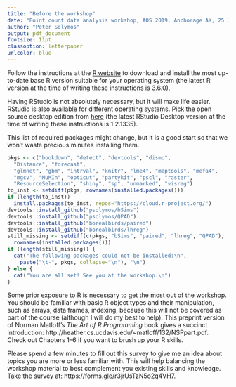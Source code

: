 ```yaml
---
title: "Before the workshop"
date: "Point count data analysis workshop, AOS 2019, Anchorage AK, 25 June 2019"
author: "Peter Solymos"
output: pdf_document
fontsize: 11pt
classoption: letterpaper
urlcolor: blue
---
```


Follow the instructions at the [R website](http://cran.r-project.org) to download and install
the most up-to-date base R version suitable for your operating system 
(the latest R version at the time of writing these instructions is 3.6.0).

Having RStudio is not absolutely necessary, but it will make life easier. 
RStudio is also available for different operating systems. 
Pick the open source desktop edition from [here](http://www.rstudio.com/products/rstudio/download/) 
(the latest RStudio Desktop version at the time of writing these instructions is 1.2.1335).

This list of required packages might change, 
but it is a good start so that we won't waste
precious minutes installing them.

```r
pkgs <- c("bookdown", "detect", "devtools", "dismo", 
  "Distance", "forecast", 
  "glmnet", "gbm", "intrval", "knitr", "lme4", "maptools", "mefa4", 
  "mgcv", "MuMIn", "opticut", "partykit", "pscl", "raster", 
  "ResourceSelection", "shiny", "sp", "unmarked", "visreg")
to_inst <- setdiff(pkgs, rownames(installed.packages()))
if (length(to_inst))
  install.packages(to_inst, repos="https://cloud.r-project.org/")
devtools::install_github("psolymos/bSims")
devtools::install_github("psolymos/QPAD")
devtools::install_github("borealbirds/paired")
devtools::install_github("borealbirds/lhreg")
still_missing <- setdiff(c(pkgs, "bSims", "paired", "lhreg", "QPAD"), 
  rownames(installed.packages()))
if (length(still_missing)) {
  cat("The following packages could not be installed:\n",
    paste("\t-", pkgs, collapse="\n"), "\n")
} else {
  cat("You are all set! See you at the workshop.\n")
}
```

Some prior exposure to R is necessary to get the most out of the workshop.
You should be familiar with basic R object types and their manipulation, 
such as arrays, data frames, indexing, because this will not be
covered as part of the course (although I will do my best to help).
This preprint version of Norman Matloff's _The Art of R Programming_ book
gives a succinct introduction:
http://heather.cs.ucdavis.edu/~matloff/132/NSPpart.pdf. 
Check out Chapters 1--6 if you want to brush up your R skills.

Please spend a few minutes to fill out this survey to give me an idea
about topics you are more or less familiar with.
This will help balancing the workshop material to best
complement you existing skills and knowledge.
Take the survey at: https://forms.gle/r3jrUsTzN5o2q4VH7.

